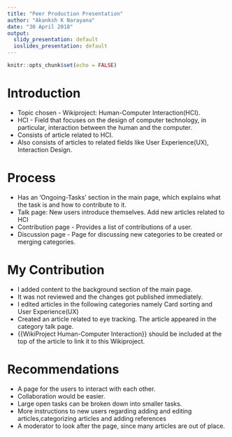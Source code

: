 ```yaml
---
title: "Peer Production Presentation"
author: "Akanksh K Narayana"
date: "30 April 2018"
output:
  slidy_presentation: default
  ioslides_presentation: default
---
```


```r
knitr::opts_chunk$set(echo = FALSE)
```

# Introduction

- Topic chosen - Wikiproject: Human-Computer Interaction(HCI).
- HCI - Field that focuses on the design of computer technology, in particular, interaction between the human and the computer.
- Consists of article related to HCI.
- Also consists of articles to related fields like User Experience(UX), Interaction Design.

# Process

- Has an 'Ongoing-Tasks' section in the main page, which explains what the task is and how to contribute to it.
- Talk page: New users introduce themselves. Add new articles related to HCI
- Contribution page - Provides a list of contributions of a user.
- Discussion page - Page for discussing new categories to be created or merging categories.

# My Contribution

- I added content to the background section of the main page.
- It was not reviewed and the changes got published immediately.
- I edited articles in the following categories namely Card sorting and User Experience(UX)
- Created an article related to eye tracking. The article appeared in the category talk page.
- {{WikiProject Human-Computer Interaction}} should be included at the top of the article to link it to this Wikiproject.

# Recommendations

- A page for the users to interact with each other.
- Collaboration would be easier.
- Large open tasks can be broken down into smaller tasks.
- More instructions to new users regarding adding and editing articles,categorizing articles and adding references
- A moderator to look after the page, since many articles are out of place.
